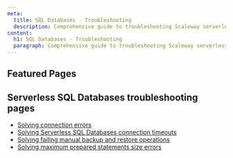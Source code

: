 ```yaml
---
meta:
  title: SQL Databases - Troubleshooting
  description: Comprehensive guide to troubleshooting Scaleway serverless SQL databases.
content:
  h1: SQL Databases - Troubleshooting
  paragraph: Comprehensive guide to troubleshooting Scaleway serverless SQL databases.
---
```



<ProductHeader
  productName="Serverless SQL Databases troubleshooting"
  productLogo="serverlessDB"
  description="Find resources for resolving issues with Scaleway Serverless SQL Databases."
/>

## Featured Pages

<Grid>
    <DefaultCard 
      title="Serverless SQL Databases FAQ"
      description="General info on Serverless SQL Databases"
      url="/serverless-sql-databases/faq/"
      label="See more"
    />
    <DefaultCard 
      title="Differences between Serverless Databases and postgreSQL"
      description="Known differences with default postgreSQL."
      url="/serverless-sql-databases/reference-content/known-differences/"
      label="See more"
    />
    <DefaultCard 
      title="Serverless SQL Databases overview" 
      description="Technical specifications of Serverless SQL Databases."
      url="/serverless-sql-databases/reference-content/serverless-sql-databases-overview/"
      label="See more"
    />
</Grid>

## Serverless SQL Databases troubleshooting pages 

- [Solving connection errors](/serverless-sql-databases/troubleshooting/connection-errors/)
- [Solving Serverless SQL Databases connection timeouts](/serverless-sql-databases/troubleshooting/connection-timeout/)
- [Solving failing manual backup and restore operations](/serverless-sql-databases/troubleshooting/failing-backup-restore/)
- [Solving maximum prepared statements size errors](/serverless-sql-databases/troubleshooting/maximum-prepared-statements-reached/)
